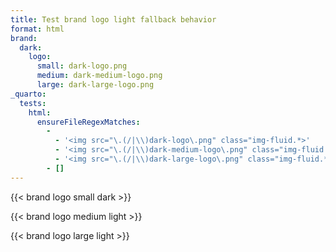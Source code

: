 ```yaml
---
title: Test brand logo light fallback behavior
format: html
brand:
  dark:
    logo:
      small: dark-logo.png
      medium: dark-medium-logo.png
      large: dark-large-logo.png
_quarto:
  tests:
    html:
      ensureFileRegexMatches:
        - 
          - '<img src="\.(/|\\)dark-logo\.png" class="img-fluid.*>'
          - '<img src="\.(/|\\)dark-medium-logo\.png" class="img-fluid.*>'
          - '<img src="\.(/|\\)dark-large-logo\.png" class="img-fluid.*>'
        - []
---
```


{{< brand logo small dark >}}

{{< brand logo medium light >}}

{{< brand logo large light >}}